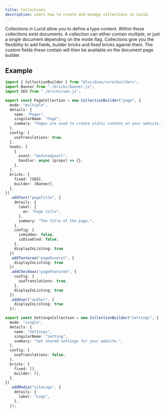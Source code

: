 ```yaml
---
title: Collections
description: Learn how to create and manage collections in Lucid.
---
```


Collections in Lucid allow you to define a type content. Within these collections exist documents. A collection can either contain multiple, or just a single document depending on the mode flag. Collections give you the flexibility to add fields, builder bricks and fixed bricks against them. The custom fields these contain will then be available on the document page builder.

## Example

```ts title="collections.ts"
import { CollectionBuilder } from "@lucidcms/core/builders";
import Banner from "./bricks/banner.js";
import SEO from "./bricks/seo.js";

export const PageCollection = new CollectionBuilder("page", {
  mode: "multiple",
  details: {
    name: "Pages",
    singularName: "Page",
    summary: "Pages are used to create static content on your website.",
  },
  config: {
    useTranslations: true,
  },
  hooks: [
    {
      event: "beforeUpsert",
      handler: async (props) => {},
    },
  ],
  bricks: {
    fixed: [SEO],
    builder: [Banner],
  },
})
  .addText("pageTitle", {
    details: {
      label: {
        en: "Page title",
      },
      summary: "The title of the page.",
    },
    config: {
      isHidden: false,
      isDisabled: false, 
    },
    displayInListing: true
  })
  .addTextarea("pageExcerpt", {
    displayInListing: true
  })
  .addCheckbox("pageFeatured", {
    config: {
      useTranslations: true,
    },
    displayInListing: true
  })
  .addUser("author", {
    displayInListing: true
  });

export const SettingsCollection = new CollectionBuilder("settings", {
  mode: "single",
  details: {
    name: "Settings",
    singularName: "Setting",
    summary: "Set shared settings for your website.",
  },
  config: {
    useTranslations: false,
  },
  bricks: {
    fixed: [],
    builder: [],
  },
})
  .addMedia("siteLogo", {
    details: {
      label: "Logo",
    },
  });
```
